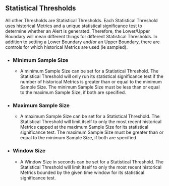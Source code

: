 ## Statistical Thresholds

All other Thresholds are Statistical Thresholds.
Each Statistical Threshold uses historical Metrics and a unique statistical significance test to determine whether an Alert is generated.
Therefore, the Lower/Upper Boundary will mean different things for different Statistical Thresholds.
In addition to setting a Lower Boundary and/or an Upper Boundary, there are controls for which historical Metrics are used (ie sampled).

- ### Minimum Sample Size
  - A minimum Sample Size can be set for a Statistical Threshold.
The Statistical Threshold will only run its statistical significance test
if the number of historical Metrics is greater than or equal to the minimum Sample Size.
The minimum Sample Size must be less than or equal to the maximum Sample Size, if both are specified.
- ### Maximum Sample Size
  - A maximum Sample Size can be set for a Statistical Threshold.
The Statistical Threshold will limit itself to only the most recent historical Metrics
capped at the maximum Sample Size for its statistical significance test.
The maximum Sample Size must be greater than or equal to the minimum Sample Size, if both are specified.
- ### Window Size
  - A Window Size in seconds can be set for a Statistical Threshold.
The Statistical Threshold will limit itself to only the most recent historical Metrics
bounded by the given time window for its statistical significance test.
